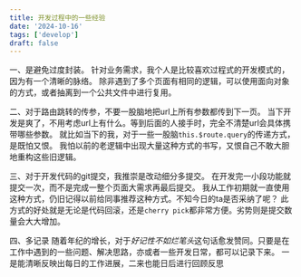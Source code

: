 ```yaml
---
title: 开发过程中的一些经验
date: '2024-10-16'
tags: ['develop']
draft: false
---
```


一、是避免过度封装。
针对业务需求，我个人是比较喜欢过程式的开发模式的，因为有一个清晰的脉络。
除非遇到了多个页面有相同的逻辑，可以使用面向对象的方式，或者抽离到一个公共文件中进行复用。

二、对于路由跳转的传参，不要一股脑地把url上所有参数都传到下一页。
当下开发是爽了，不用考虑url上有什么。等到后面的人接手时，完全不清楚url会具体携带哪些参数。
就比如当下的我，对于一些一股脑`this.$route.query`的传递方式，是既怕又恨。
我怕以前的老逻辑中出现大量这种方式的书写，又恨自己不敢大胆地重构这些旧逻辑。

三、对于开发代码的git提交，我推崇是改动细分多提交。
在开发完一小段功能就提交一次，而不是完成一整个页面大需求再最后提交。
我从工作初期就一直使用这种方式，仍旧记得以前给同事推荐这种方式。不知今日的ta是否采纳了呢？
此方式的好处就是无论是代码回滚，还是`cherry pick`都非常方便。劣势则是提交数量会大大增加。

四、多记录
随着年纪的增长，对于*好记性不如烂笔头*这句话愈发赞同。只要是在工作中遇到的一些问题、解决思路，亦或者一些开发日常，都可以记录下来。
一是能清晰反映出每日的工作进展，二来也能日后进行回顾反思